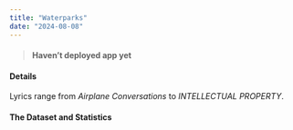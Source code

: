```yaml
---
title: "Waterparks"
date: "2024-08-08"
---
```


> #### Haven't deployed app yet

#### Details

Lyrics range from *Airplane Conversations* to *INTELLECTUAL PROPERTY*.

#### The Dataset and Statistics



